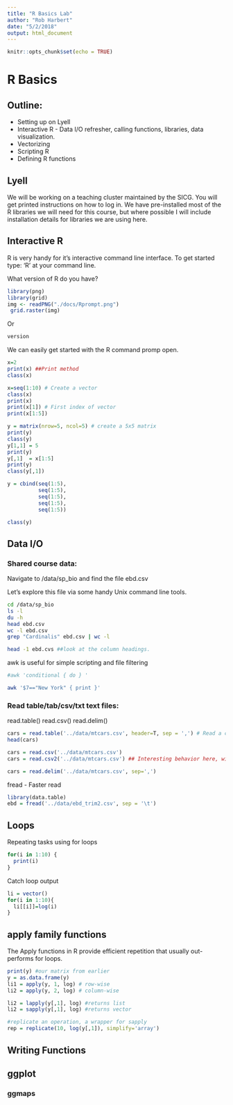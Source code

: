 ```yaml
---
title: "R Basics Lab"
author: "Rob Harbert"
date: "5/2/2018"
output: html_document
---
```


```r
knitr::opts_chunk$set(echo = TRUE)
```

# R Basics

## Outline:

* Setting up on Lyell
* Interactive R - Data I/O refresher, calling functions, libraries, data visualization.
* Vectorizing
* Scripting R
* Defining R functions

## Lyell

We will be working on a teaching cluster maintained by the SICG. You will get printed instructions on how to log in. We have pre-installed most of the R libraries we will need for this course, but where possible I will include installation details for libraries we are using here.

## Interactive R

R is very handy for it's interactive command line interface. To get started type: 'R' at your command line.

What version of R do you have?


```r
library(png)
library(grid)
img <- readPNG("./docs/Rprompt.png")
 grid.raster(img)
```
Or
```r
version
```

We can easily get started with the R command promp open.

```r
x=2
print(x) ##Print method
class(x)

x=seq(1:10) # Create a vector
class(x)
print(x)
print(x[1]) # First index of vector
print(x[1:5])

y = matrix(nrow=5, ncol=5) # create a 5x5 matrix
print(y)
class(y)
y[1,1] = 5
print(y)
y[,1]  = x[1:5]
print(y)
class(y[,1])

y = cbind(seq(1:5), 
          seq(1:5),
          seq(1:5),
          seq(1:5),
          seq(1:5))

class(y)


```

## Data I/O

### Shared course data:

Navigate to /data/sp_bio and find the file ebd.csv

Let's explore this file via some handy Unix command line tools.


```bash
cd /data/sp_bio
ls -l
du -h
head ebd.csv
wc -l ebd.csv
grep "Cardinalis" ebd.csv | wc -l

head -1 ebd.cvs ##look at the column headings.

```

awk is useful for simple scripting and file filtering

```bash
#awk 'conditional { do } ' 

awk '$7=="New York" { print }'


````


### Read table/tab/csv/txt text files:
read.table()
read.csv()
read.delim()

```r
cars = read.table('../data/mtcars.csv', header=T, sep = ',') # Read a comma separated values file
head(cars)

cars = read.csv('../data/mtcars.csv')
cars = read.csv2('../data/mtcars.csv') ## Interesting behavior here, will be somewhat faster

cars = read.delim('../data/mtcars.csv', sep=',')


```

fread - Faster read

```r
library(data.table)
ebd = fread('../data/ebd_trim2.csv', sep = '\t')
```

## Loops

Repeating tasks using for loops


```r
for(i in 1:10) {
  print(i)
}

```
Catch loop output
```r
li = vector()
for(i in 1:10){
  li[[i]]=log(i)
}
```

## apply family functions

The Apply functions in R provide efficient repetition that usually out-performs for loops.

```r

print(y) #our matrix from earlier
y = as.data.frame(y)
li1 = apply(y, 1, log) # row-wise
li2 = apply(y, 2, log) # column-wise

li2 = lapply(y[,1], log) #returns list
li2 = sapply(y[,1], log) #returns vector

#replicate an operation, a wrapper for sapply
rep = replicate(10, log(y[,1]), simplify='array')


```

## Writing Functions

## ggplot

### ggmaps




